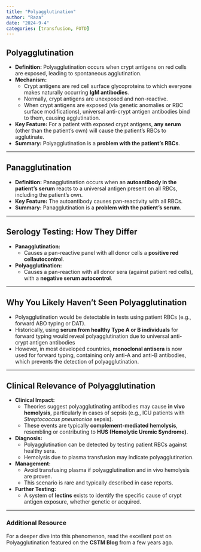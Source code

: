```yaml
---
title: "Polyagglutination"
author: "Raza"
date: "2024-9-4"
categories: [transfusion, FOTD]
---
```


## Polyagglutination

-   **Definition:** Polyagglutination occurs when crypt antigens on red cells are exposed, leading to spontaneous agglutination.\
-   **Mechanism:**
    -   Crypt antigens are red cell surface glycoproteins to which everyone makes naturally occurring **IgM antibodies**.
    -   Normally, crypt antigens are unexposed and non-reactive.
    -   When crypt antigens are exposed (via genetic anomalies or RBC surface modifications), universal anti-crypt antigen antibodies bind to them, causing agglutination.
-   **Key Feature:** For a patient with exposed crypt antigens, **any serum** (other than the patient’s own) will cause the patient’s RBCs to agglutinate.
-   **Summary:** Polyagglutination is a **problem with the patient’s RBCs**.

------------------------------------------------------------------------

## Panagglutination

-   **Definition:** Panagglutination occurs when an **autoantibody in the patient’s serum** reacts to a universal antigen present on all RBCs, including the patient’s own.
-   **Key Feature:** The autoantibody causes pan-reactivity with all RBCs.
-   **Summary:** Panagglutination is a **problem with the patient’s serum**.

------------------------------------------------------------------------

## Serology Testing: How They Differ

-   **Panagglutination:**
    -   Causes a pan-reactive panel with all donor cells a **positive red cellautocontrol**.
-   **Polyagglutination:**
    -   Causes a pan-reaction with all donor sera (against patient red cells), with a **negative serum autocontrol**.

------------------------------------------------------------------------

## Why You Likely Haven’t Seen Polyagglutination

-   Polyagglutination would be detectable in tests using patient RBCs (e.g., forward ABO typing or DAT).
-   Historically, using **serum from healthy Type A or B individuals** for forward typing would reveal polyagglutination due to universal anti-crypt antigen antibodies
-   However, in most developed countries, **monoclonal antisera** is now used for forward typing, containing only anti-A and anti-B antibodies, which prevents the detection of polyagglutination.

------------------------------------------------------------------------

## Clinical Relevance of Polyagglutination

-   **Clinical Impact:**
    -   Theories suggest polyagglutinating antibodies may cause **in vivo hemolysis**, particularly in cases of sepsis (e.g., ICU patients with *Streptococcus pneumoniae* sepsis).
    -   These events are typically **complement-mediated hemolysis**, resembling or contributing to **HUS (Hemolytic Uremic Syndrome)**.
-   **Diagnosis:**
    -   Polyagglutination can be detected by testing patient RBCs against healthy sera.
    -   Hemolysis due to plasma transfusion may indicate polyagglutination.
-   **Management:**
    -   Avoid transfusing plasma if polyagglutination and in vivo hemolysis are proven.
    -   This scenario is rare and typically described in case reports.
-   **Further Testing:**
    -   A system of **lectins** exists to identify the specific cause of crypt antigen exposure, whether genetic or acquired.

------------------------------------------------------------------------

### Additional Resource

For a deeper dive into this phenomenon, read the excellent post on Polyagglutination featured on the **CSTM Blog** from a few years ago.

